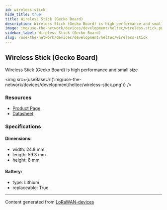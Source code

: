 ```yaml
---
id: wireless-stick
hide_title: true
title: Wireless Stick (Gecko Board)
description: Wireless Stick (Gecko Board) is high performance and small size
image: img/use-the-network/devices/development/heltec/wireless-stick.png
sidebar_label: Wireless Stick (Gecko Board)
slug: /use-the-network/devices/development/heltec/wireless-stick
---
```



## Wireless Stick (Gecko Board)

Wireless Stick (Gecko Board) is high performance and small size

<img src={useBaseUrl('img/use-the-network/devices/development/heltec/wireless-stick.png')} />

### Resources

- [Product Page](https://heltec.org/project/wireless-stick/)
- [Datasheet](https://heltec.org/project/wireless-stick/#1552557147424-7f1ec-5c651922-b0bbb94c-7398)

### Specifications

#### Dimensions:

- width: 24.8 mm
- length: 59.3 mm
- height: 8 mm

#### Battery:

- type: Lithium
- replaceable: True

---

Content generated from [LoRaWAN-devices](https://github.com/TheThingsNetwork/lorawan-devices)
